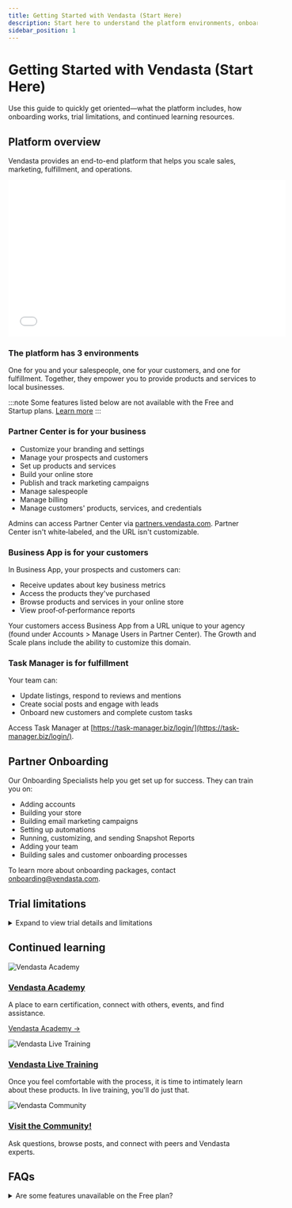 ```yaml
---
title: Getting Started with Vendasta (Start Here)
description: Start here to understand the platform environments, onboarding, trials, and continued learning resources.
sidebar_position: 1
---
```


# Getting Started with Vendasta (Start Here)

Use this guide to quickly get oriented—what the platform includes, how onboarding works, trial limitations, and continued learning resources.

## Platform overview

Vendasta provides an end-to-end platform that helps you scale sales, marketing, fulfillment, and operations.

<iframe src="//www.youtube-nocookie.com/embed/lrX17R94zSo" width="560" height="315" frameborder="0" allowFullScreen></iframe>

### The platform has 3 environments

One for you and your salespeople, one for your customers, and one for fulfillment. Together, they empower you to provide products and services to local businesses.

:::note
Some features listed below are not available with the Free and Startup plans. [Learn more](https://www.vendasta.com/pricing)
:::

### Partner Center is for your business

- Customize your branding and settings
- Manage your prospects and customers
- Set up products and services
- Build your online store
- Publish and track marketing campaigns
- Manage salespeople
- Manage billing
- Manage customers' products, services, and credentials

Admins can access Partner Center via [partners.vendasta.com](https://partners.vendasta.com/dashboard?utm_campaign=partner-onboarding&utm_medium=referral&utm_source=resource-center&utm_content=welcome-inline-link). Partner Center isn't white‑labeled, and the URL isn't customizable.

### Business App is for your customers

In Business App, your prospects and customers can:

- Receive updates about key business metrics
- Access the products they've purchased
- Browse products and services in your online store
- View proof‑of‑performance reports

Your customers access Business App from a URL unique to your agency (found under Accounts > Manage Users in Partner Center). The Growth and Scale plans include the ability to customize this domain.

### Task Manager is for fulfillment

Your team can:

- Update listings, respond to reviews and mentions
- Create social posts and engage with leads
- Onboard new customers and complete custom tasks

Access Task Manager at [https://task-manager.biz/login/](https://task-manager.biz/login/).

## Partner Onboarding

Our Onboarding Specialists help you get set up for success. They can train you on:

- Adding accounts
- Building your store
- Building email marketing campaigns
- Setting up automations
- Running, customizing, and sending Snapshot Reports
- Adding your team
- Building sales and customer onboarding processes

To learn more about onboarding packages, contact onboarding@vendasta.com.

## Trial limitations

<details>
<summary>Expand to view trial details and limitations</summary>

### What is a trial?

A trial allows limited access to higher‑tier features for a set time.

### How to initiate a trial

1. From Partner Center (no credit card needed)
2. By a Vendasta representative

### What features are limited while on Trial?

| Feature | How is it limited? |
| --- | --- |
| Vendasta payments | Unavailable for Free partners on a trial. Only available on paid tiers. |
| Start selling 3rd party products in the Marketplace | Unavailable for Free or Starter partners on a trial. |
| Publishing email campaigns and sending test emails | Unavailable for Free partners on a trial. Only available for paid tiers. |
| Acquisition Widgets | Unavailable for Free partners on a trial. |
| Premium Reports | Unavailable for Free or Starter partners on a trial. |
| Additional seats | Unavailable on a trial. |
| Snapshot Reports and Standard Product allotment | Only the amount for the current subscription is available. |

</details>

## Continued learning

<div className="row">
  <div className="col col--3">
    <img src="./img/vendasta-academy.png" alt="Vendasta Academy" />
  </div>
  <div className="col col--9">
    <h3><a href="https://academy.vendasta.com/">Vendasta Academy</a></h3>
    <p>A place to earn certification, connect with others, events, and find assistance.</p>
    <p><a href="https://academy.vendasta.com/">Vendasta Academy →</a></p>
  </div>
</div>

<div className="row margin-top--lg">
  <div className="col col--3">
    <img src="./img/vendasta-live-training.png" alt="Vendasta Live Training" />
  </div>
  <div className="col col--9">
    <h3><a href="https://www.vendasta.com/webinar/">Vendasta Live Training</a></h3>
    <p>Once you feel comfortable with the process, it is time to intimately learn about these products. In live training, you'll do just that.</p>
  </div>
</div>

<div className="row margin-top--lg">
  <div className="col col--3">
    <img src="./img/vendasta-community.png" alt="Vendasta Community" />
  </div>
  <div className="col col--9">
    <h3><a href="https://www.facebook.com/groups/vendasta/">Visit the Community!</a></h3>
    <p>Ask questions, browse posts, and connect with peers and Vendasta experts.</p>
  </div>
</div>

## FAQs

<details>
<summary>Are some features unavailable on the Free plan?</summary>

Yes. Some features are unavailable on Free and Startup plans. See the current plan comparison at `https://www.vendasta.com/pricing`.

</details>


